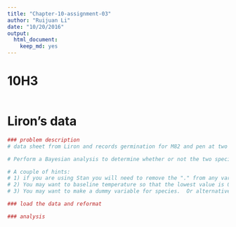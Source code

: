 ```yaml
---
title: "Chapter-10-assignment-03"
author: "Ruijuan Li"
date: "10/20/2016"
output: 
  html_document: 
    keep_md: yes
---
```


# 10H3
```r

```

# Liron's data
```r
### problem description 
# data sheet from Liron and records germination for M82 and pen at two temperatures.

# Perform a Bayesian analysis to determine whether or not the two species have different germination rates, whether temperature affects germination, and whether there is a temperature by germination interaction.  Determine the posterior estimates for germination rate for each species at each temperature and determine the confidence intervals around these estimates.

# A couple of hints: 
# 1) if you are using Stan you will need to remove the "." from any variable names.
# 2) You may want to baseline temperature so that the lowest value is 0 rather than 14
# 3) You may want to make a dummy variable for species.  Or alternatively use multiple intercepts.

### load the data and reformat

### analysis 


```

